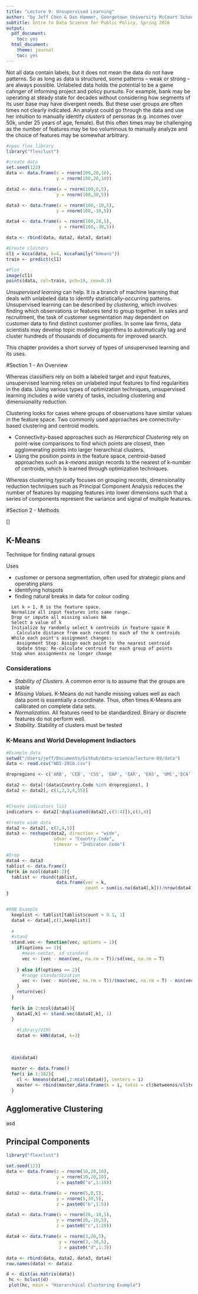 ```yaml
---
title: "Lecture 9: Unsupervised Learning"
author: "by Jeff Chen & Dan Hammer, Georgetown University McCourt School of Public Policy"
subtitle: Intro to Data Science for Public Policy, Spring 2016
output:
  pdf_document:
    toc: yes
  html_document:
    theme: journal
    toc: yes
---
```


Not all data contain labels, but it does not mean the data do not have patterns. So as long as data is structured, some patterns -- weak or strong -- are always possible. Unlabeled data holds the potential to be a game cahnger of informing project and policy pursuits. For example, bank may be operating at steady state for decades without considering how segments of its user base may have divergent needs. But these user groups are often times not clearly indicated. An analyst could go through the data and use her intuition to manually identify *clusters* of personas (e.g. incomes over 50k, under 25 years of age, female). But this often times may be challenging as the number of features may be too voluminous to manually analyze and the choice of features may be somewhat arbitrary.

```r
#open flex library
library("flexclust")

#create data
set.seed(123)
data <- data.frame(x = rnorm(100,20,10), 
                   y = rnorm(100,20,10))

data2 <- data.frame(x = rnorm(100,0,5), 
                   y = rnorm(100,30,5))

data3 <- data.frame(x = rnorm(100,-10,5), 
                   y = rnorm(100,-10,5))

data4 <- data.frame(x = rnorm(100,20,5), 
                    y = rnorm(100,-30,5))

data <- rbind(data, data2, data3, data4)

#Create clusters
cl1 = kcca(data, k=4, kccaFamily("kmeans"))
train <- predict(cl1)

#Plot
image(cl1)
points(data, col=train, pch=19, cex=0.3)


```

*Unsupervised learning* can help. It is a branch of machine learning that deals with unlabeled data to identify statistically-occurring patterns. Unsupervised learning can be described by *clustering*, which involves finding which observations or features tend to group together.  In sales and recruitment, the task of customer segmentation may dependent on customer data to find distinct customer profiles. In some law firms, data scientists may develop topic modeling algorithms to automatically tag and cluster hundreds of thousands of documents for improved search. 

This chapter provides a short survey of types of unsupervised learning and its uses.

#Section 1 - An Overview 

Whereas classifiers rely on both a labeled target and input features, unsupervised learning relies on unlabeled input features to find regularities in the data. Using various types of optimization techniques, unsupervised learning includes a wide variety of tasks, including clustering and dimensionality reduction.

Clustering looks for cases where groups of observations have similar values in the feature space. Two commonly used approaches are connectivity-based clustering and centroid models. 

- Connectivity-based approaches such as *Hierarchical Clustering* rely on point-wise comparisons to find which points are closest, then agglomerating points into larger hierarchical clusters.
- Using the position points in the feature space, centroid-based approaches such as *k-means* assign records to the nearest of k-number of centroids, which is learned through optimization techniques. 

Whereas clustering typically focuses on grouping records, dimensionality reduction techniques such as Principal Component Analysis reduces the number of features by mapping features into lower dimensions such that a series of components represent the variance and signal of multiple features. 

#Section 2 - Methods

[]

## K-Means

Technique for finding natural groups

Uses

- customer or persona segmentation, often used for strategic plans and operating plans
- identifying hotspots 
- finding natural breaks in data for colour coding


```
  Let k > 1, R is the feature space.
  Normalize all input features into same range.
  Drop or impute all missing values NA
  Select a value of k
  Initialize by randomly select k centroids in feature space R
    Calculate distance from each record to each of the k centroids
  While each point's assignment changes:
    Assignment Step: Assign each point to the nearest centroid
    Update Step: Re-calculate centroid for each group of points
  Stop when assignments no longer change
```



### Considerations

- _Stability of Clusters_. A common error is to assume that the groups are stable
- _Missing Values_. K-Means do not handle missing values well as each data point is essentially a coordinate. Thus, often times K-Means are calibrated on complete data sets.
- _Normalization_. All features need to be standardized. Binary or discrete features do not perform well. 
- _Stability_. Stability of clusters must be tested


### K-Means and World Development Indiactors

```r

#Example data
setwd("/Users/jeff/Documents/Github/data-science/lecture-09/data")
data <- read.csv("WDI-2016.csv")

dropregions <- c('ARB', 'CEB', 'CSS', 'EAP', 'EAR', 'EAS', 'UMC','ECA', 'ECS','SAS', 'EMU','EUU', 'FCS', 'HIC', 'HPC', 'IBD', 'IBT', 'IDA','INX', 'IDB', 'IDX', 'LAC', 'LCN', 'LDC', 'LIC', 'LMC', 'LMY', 'LTE', 'MEA', 'MIC', 'MNA', 'NAC', 'OED', 'OSS', 'PRE', 'PSS', 'PST', 'SSA', 'SSF', 'SST', 'TEA', 'TEC', 'TLA', 'TMN', 'TSA', 'TSS', 'WLD')

data2 <- data[!(data$Country.Code %in% dropregions), ]
data2 <- data2[, c(1,2,3,4,55)]


#Create indicators list
indicators <- data2[!duplicated(data2[,c(3:4)]),c(3,4)]

#Create wide data
data2 <- data2[, c(2,4,5)]
data3 <- reshape(data2, direction = "wide",
                  idvar = "Country.Code",
                  timevar = "Indicator.Code")

#Drop 
data4 <- data3
tablist <- data.frame()
for(k in ncol(data4):2){
  tablist <- rbind(tablist,
                   data.frame(var = k,
                              count = sum(is.na(data4[,k]))/nrow(data4)))
}


#KNN Example
  keeplist <- tablist[tablist$count < 0.1, 1]
  data4 <- data4[,c(1,keeplist)]
  
  #
  #stand
  stand.vec <- function(vec, options = 1){
    if(options == 1){
      #mean-center, sd standard
      vec <- (vec - mean(vec, na.rm = T))/sd(vec, na.rm = T)
      
    } else if(options == 2){
      #range standardization
      vec <- (vec - min(vec, na.rm = T))/(max(vec, na.rm = T) - min(vec, na.rm = T))
    }
    return(vec)
  }
  
  for(k in 2:ncol(data4)){
    data4[,k] <- stand.vec(data4[,k], 1)
  }
  
    #library(VIM)
    data4 <- kNN(data4, k=3)
  
  
  
  dim(data4)
  
  master <- data.frame()
  for(i in 1:182){
    cl <- kmeans(data4[,2:ncol(data4)], centers = i)
    master <- rbind(master,data.frame(k = i, totss = cl$betweenss/cl$totss))
  }

```

## Agglomerative Clustering
asd

## Principal Components

```r
library("flexclust")

set.seed(123)
data <- data.frame(x = rnorm(10,20,10), 
                   y = rnorm(10,20,10),
                   z = paste0("a",1:10))

data2 <- data.frame(x = rnorm(5,0,5), 
                   y = rnorm(5,30,5),
                   z = paste0("b",1:5))

data3 <- data.frame(x = rnorm(20,-10,5), 
                   y = rnorm(20,-10,5),
                   z = paste0("c",1:20))

data4 <- data.frame(x = rnorm(3,20,5), 
                    y = rnorm(3,-30,5),
                    z = paste0("d",1:3))

data <- rbind(data, data2, data3, data4)
row.names(data) <- data$z

d <- dist(as.matrix(data))  
 hc <- hclust(d)              
 plot(hc, main = "Hierarchical Clustering Example")                  
```

